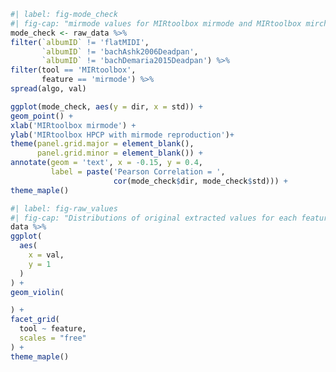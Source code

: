 ```r
#| label: fig-mode_check
#| fig-cap: "mirmode values for MIRtoolbox mirmode and MIRtoolbox mirchromagram HPCP with mirmode reproduction."
mode_check <- raw_data %>%
filter(`albumID` != 'flatMIDI',
       `albumID` != 'bachAshk2006Deadpan',
       `albumID` != 'bachDemaria2015Deadpan') %>%
filter(tool == 'MIRtoolbox',
       feature == 'mirmode') %>%
spread(algo, val)

ggplot(mode_check, aes(y = dir, x = std)) +
geom_point() +
xlab('MIRtoolbox mirmode') +
ylab('MIRtoolbox HPCP with mirmode reproduction')+
theme(panel.grid.major = element_blank(),
      panel.grid.minor = element_blank()) +
annotate(geom = 'text', x = -0.15, y = 0.4,
         label = paste('Pearson Correlation = ',
                       cor(mode_check$dir, mode_check$std))) +
theme_maple()
```

```r
#| label: fig-raw_values
#| fig-cap: "Distributions of original extracted values for each feature/tool combination."
data %>%
ggplot(
  aes(
    x = val,
    y = 1
  )
) +
geom_violin(

) +
facet_grid(
  tool ~ feature,
  scales = "free"
) +
theme_maple()
```
